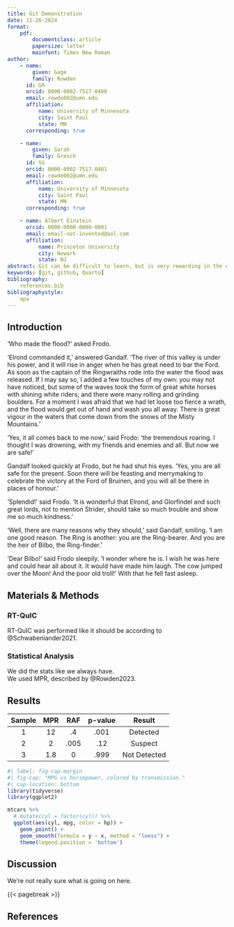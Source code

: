 ```yaml
---
title: Git Demonstration
date: 11-26-2024
format:
    pdf:
        documentclass: article
        papersize: letter
        mainfont: Times New Roman
author:
    - name: 
        given: Gage
        family: Rowden
      id: GR
      orcid: 0000-0002-7517-0480
      email: rowde002@umn.edu
      affiliation:
          name: University of Minnesota
          city: Saint Paul
          state: MN
      corresponding: true

    - name: 
        given: Sarah
        family: Gresch
      id: SG
      orcid: 0000-0002-7517-0481
      email: rowde002@umn.edu
      affiliation:
          name: University of Minnesota
          city: Saint Paul
          state: MN
      corresponding: true

    - name: Albert Einstein
      orcid: 0000-0000-0000-0001
      email: email-not-invented@aol.com
      affiliation:
          name: Princeton University
          city: Newark
          state: NJ
abstract: Git can be difficult to learn, but is very rewarding in the end!
keywords: [git, github, Quarto]
bibliography:
    references.bib
bibliographystyle: 
    apa
---
```

<!-- # Git Demonstration

#### Authors
Gage Rowden<sup>1</sup>, Second Author<sup>2</sup>

#### Affiliations
<sup>1</sup>University of Minnesota\
<sup>2</sup>Colorado State University

## Abstract
Yada yada. -->




## Introduction
‘Who  made  the  flood?’  asked  Frodo. 

‘Elrond  commanded  it,’  answered  Gandalf.  ‘The  river  of this  valley  is  under  his  power,  and  it  will  rise  in  anger  when he  has  great  need  to  bar  the  Ford.  As  soon  as  the  captain  of the  Ringwraiths  rode  into  the  water  the  flood  was  released. If  I  may  say  so,  I  added  a  few  touches  of  my  own:  you  may not  have  noticed,  but  some  of  the  waves  took  the  form  of great  white  horses  with  shining  white  riders;  and  there  were many  rolling  and  grinding  boulders.  For  a  moment  I  was afraid  that  we  had  let  loose  too  fierce  a  wrath,  and  the  flood would  get  out  of  hand  and  wash  you  all  away.  There  is  great vigour  in  the  waters  that  come  down  from  the  snows  of  the Misty  Mountains.’ 

‘Yes,  it  all  comes  back  to  me  now,’  said  Frodo:  ‘the  tremendous  roaring.  I  thought  I  was  drowning,  with  my  friends  and enemies  and  all.  But  now  we  are  safe!’ 

Gandalf  looked  quickly  at  Frodo,  but  he  had  shut  his  eyes. ‘Yes,  you  are  all  safe  for  the  present.  Soon  there  will  be feasting  and  merrymaking  to  celebrate  the  victory  at  the  Ford of  Bruinen,  and  you  will  all  be  there  in  places  of  honour.’ 

‘Splendid!’  said  Frodo.  ‘It  is  wonderful  that  Elrond,  and Glorfindel  and  such  great  lords,  not  to  mention  Strider, should  take  so  much  trouble  and  show  me  so  much  kindness.’ 

‘Well,  there  are  many  reasons  why  they  should,’  said Gandalf,  smiling.  ‘I  am  one  good  reason.  The  Ring  is  another: you  are  the  Ring-bearer.  And  you  are  the  heir  of  Bilbo,  the Ring-finder.’ 

‘Dear  Bilbo!’  said  Frodo  sleepily.  ‘I  wonder  where  he  is.  I wish  he  was  here  and  could  hear  all  about  it.  It  would  have made  him  laugh.  The  cow  jumped  over  the  Moon!  And  the poor  old  troll!’  With  that  he  fell  fast  asleep.

## Materials & Methods

### RT-QuIC
RT-QuIC was performed like it should be according to @Schwabenlander2021.

### Statistical Analysis
We did the stats like we always have.\
We used MPR, described by @Rowden2023.

## Results

| **Sample** | **MPR** | **RAF** | **p-value** |  **Result**  |
|:----------:|:-------:|:-------:|:-----------:|:------------:|
|      1     |    12   |    .4   |     .001    |   Detected   |
|      2     |    2    |   .005  |     .12     |    Suspect   |
|      3     |   1.8   |    0    |     .999    | Not Detected |

```r
#| label: fig-cap-margin
#| fig-cap: "MPG vs horsepower, colored by transmission."
#| cap-location: bottom
library(tidyverse)
library(ggplot2)

mtcars %>%
  # mutate(cyl = factor(cyl)) %>%
  ggplot(aes(cyl, mpg, color = hp)) +
    geom_point() +
    geom_smooth(formula = y ~ x, method = "loess") +
    theme(legend.position = 'bottom')
```

## Discussion
We're not really sure what is going on here.


{{< pagebreak >}}

## References
::: {#refs}
:::